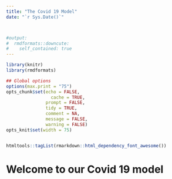 ```yaml
---
title: "The Covid 19 Model"
date: "`r Sys.Date()`"



#output:
#  rmdformats::downcute:
#    self_contained: true
---
```



```r
library(knitr)
library(rmdformats)

## Global options
options(max.print = "75")
opts_chunk$set(echo = FALSE,
	             cache = TRUE,
               prompt = FALSE,
               tidy = TRUE,
               comment = NA,
               message = FALSE,
               warning = FALSE)
opts_knit$set(width = 75)


htmltools::tagList(rmarkdown::html_dependency_font_awesome())
```



# Welcome to our Covid 19 model
